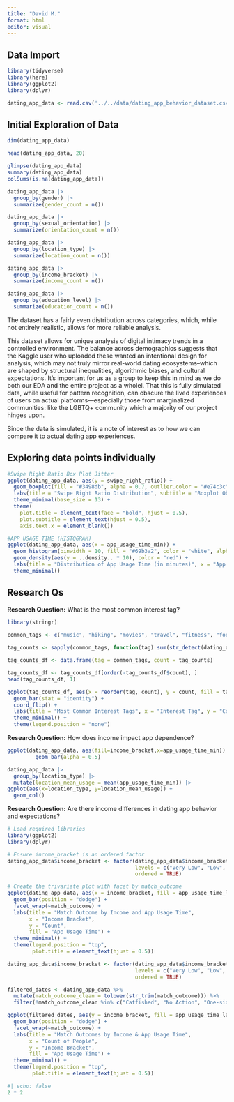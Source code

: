 ```yaml
---
title: "David M."
format: html
editor: visual
---
```


## Data Import

```r
library(tidyverse)
library(here)
library(ggplot2)
library(dplyr)
```

```r
dating_app_data <- read.csv('../../data/dating_app_behavior_dataset.csv')
```

## Initial Exploration of Data

```r
dim(dating_app_data)

head(dating_app_data, 20)

glimpse(dating_app_data)
summary(dating_app_data)
colSums(is.na(dating_app_data))
```

```r
dating_app_data |>
  group_by(gender) |>
  summarize(gender_count = n())

dating_app_data |>
  group_by(sexual_orientation) |>
  summarize(orientation_count = n())

dating_app_data |>
  group_by(location_type) |>
  summarize(location_count = n())

dating_app_data |>
  group_by(income_bracket) |>
  summarize(income_count = n())

dating_app_data |>
  group_by(education_level) |>
  summarize(education_count = n())
```

::: {.callout-note title="Reflection"}
The dataset has a fairly even distribution across categories, which, while not entirely realistic, allows for more reliable analysis.

This dataset allows for unique analysis of digital intimacy trends in a controlled environment.
The balance across demographics suggests that the Kaggle user who uploaded these wanted an intentional design for analysis, which may not truly mirror real-world dating ecosystems--which are shaped by structural inequalities, algorithmic biases, and cultural expectations.
It’s important for us as a group to keep this in mind as we do both our EDA and the entire project as a wholel.
That this is fully simulated data, while useful for pattern recognition, can obscure the lived experiences of users on actual platforms—especially those from marginalized communities: like the LGBTQ+ community which a majority of our project hinges upon.

Since the data is simulated, it is a note of interest as to how we can compare it to actual dating app experiences.
:::

## Exploring data points individually

```r

#Swipe Right Ratio Box Plot Jitter
ggplot(dating_app_data, aes(y = swipe_right_ratio)) +
  geom_boxplot(fill = "#3498db", alpha = 0.7, outlier.color = "#e74c3c") +
  labs(title = "Swipe Right Ratio Distribution", subtitle = "Boxplot Observations", y = "Swipe Right Ratio", x = NULL) +
  theme_minimal(base_size = 13) +
  theme(
    plot.title = element_text(face = "bold", hjust = 0.5),
    plot.subtitle = element_text(hjust = 0.5),
    axis.text.x = element_blank())

#APP USAGE TIME (HISTOGRAM)
ggplot(dating_app_data, aes(x = app_usage_time_min)) +
  geom_histogram(binwidth = 10, fill = "#69b3a2", color = "white", alpha = 0.7) +
  geom_density(aes(y = ..density.. * 10), color = "red") +
  labs(title = "Distribution of App Usage Time (in minutes)", x = "App Usage Time (min)", y = "Frequency") +
  theme_minimal()
```

## Research Qs

**Research Question:** What is the most common interest tag?

```r
library(stringr)
 
common_tags <- c("music", "hiking", "movies", "travel", "fitness", "food", "books", "dancing", "photography", "art", "tattoos", "yoga", "pets", "DIY", "traveling", "languages", "writing", "painting", "coding")

tag_counts <- sapply(common_tags, function(tag) sum(str_detect(dating_app_data$interest_tags, tag)))

tag_counts_df <- data.frame(tag = common_tags, count = tag_counts)

tag_counts_df <- tag_counts_df[order(-tag_counts_df$count), ]
head(tag_counts_df, 1)

```

```r
ggplot(tag_counts_df, aes(x = reorder(tag, count), y = count, fill = tag)) +
  geom_bar(stat = "identity") +
  coord_flip() + 
  labs(title = "Most Common Interest Tags", x = "Interest Tag", y = "Count") +
  theme_minimal() +
  theme(legend.position = "none")
```

**Research Question:** How does income impact app dependence?

```r
ggplot(dating_app_data, aes(fill=income_bracket,x=app_usage_time_min)) +
         geom_bar(alpha = 0.5)

dating_app_data |>
  group_by(location_type) |>
  mutate(location_mean_usage = mean(app_usage_time_min)) |>
ggplot(aes(x=location_type, y=location_mean_usage)) +
  geom_col()
```

**Research Question:** Are there income differences in dating app behavior and expectations?

```r
# Load required libraries
library(ggplot2)
library(dplyr)

# Ensure income_bracket is an ordered factor
dating_app_data$income_bracket <- factor(dating_app_data$income_bracket, 
                                         levels = c("Very Low", "Low", "Middle", "Upper-Middle", "High"),
                                         ordered = TRUE)

# Create the trivariate plot with facet by match_outcome
ggplot(dating_app_data, aes(x = income_bracket, fill = app_usage_time_label)) +
  geom_bar(position = "dodge") +
  facet_wrap(~match_outcome) +
  labs(title = "Match Outcome by Income and App Usage Time",
       x = "Income Bracket",
       y = "Count",
       fill = "App Usage Time") +
  theme_minimal() +
  theme(legend.position = "top",
        plot.title = element_text(hjust = 0.5))
```

```r

dating_app_data$income_bracket <- factor(dating_app_data$income_bracket, 
                                         levels = c("Very Low", "Low", "Middle", "Upper-Middle", "High"),
                                         ordered = TRUE)

filtered_dates <- dating_app_data %>%
  mutate(match_outcome_clean = tolower(str_trim(match_outcome))) %>%
  filter(!match_outcome_clean %in% c("Catfished", "No Action", "One-sided Like", "Instant Match", "Chat Ignored", "Mutual Match"))

ggplot(filtered_dates, aes(y = income_bracket, fill = app_usage_time_label)) +
  geom_bar(position = "dodge") +
  facet_wrap(~match_outcome) +
  labs(title = "Match Outcomes by Income & App Usage Time",
       x = "Count of People",
       y = "Income Bracket",
       fill = "App Usage Time") +
  theme_minimal() +
  theme(legend.position = "top",
        plot.title = element_text(hjust = 0.5))
```

```r
#| echo: false
2 * 2
```
